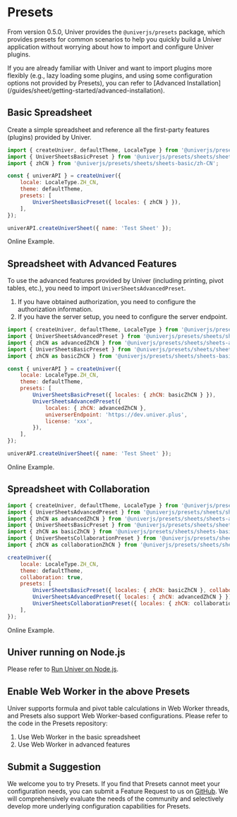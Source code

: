 
# Presets  <VersionBadge version="0.5.0+" />

From version 0.5.0, Univer provides the `@univerjs/presets` package, which provides presets for common scenarios to help you quickly build a Univer application without worrying about how to import and configure Univer plugins.

<Callout type="info" emoji="🛸">
  If you are already familiar with Univer and want to import plugins more flexibly (e.g., lazy loading some plugins, and using some configuration options not provided by Presets), you can refer to [Advanced Installation](/guides/sheet/getting-started/advanced-installation).
</Callout>


## Basic Spreadsheet

Create a simple spreadsheet and reference all the first-party features (plugins) provided by Univer.

```js
import { createUniver, defaultTheme, LocaleType } from '@univerjs/presets';
import { UniverSheetsBasicPreset } from '@univerjs/presets/sheets/sheets-basic';
import { zhCN } from '@univerjs/presets/sheets/sheets-basic/zh-CN';

const { univerAPI } = createUniver({
    locale: LocaleType.ZH_CN,
    theme: defaultTheme,
    presets: [
        UniverSheetsBasicPreset({ locales: { zhCN } }),
    ],
});

univerAPI.createUniverSheet({ name: 'Test Sheet' });
```

Online Example.

## Spreadsheet with Advanced Features

To use the advanced features provided by Univer (including printing, pivot tables, etc.), you need to import `UniverSheetsAdvancedPreset`.

1. If you have obtained authorization, you need to configure the authorization information.
2. If you have the server setup, you need to configure the server endpoint.

```js
import { createUniver, defaultTheme, LocaleType } from '@univerjs/presets';
import { UniverSheetsAdvancedPreset } from '@univerjs/presets/sheets/sheets-advanced-features';
import { zhCN as advancedZhCN } from '@univerjs/presets/sheets/sheets-advanced-features/zh-CN';
import { UniverSheetsBasicPreset } from '@univerjs/presets/sheets/sheets-basic';
import { zhCN as basicZhCN } from '@univerjs/presets/sheets/sheets-basic/zh-CN';

const { univerAPI } = createUniver({
    locale: LocaleType.ZH_CN,
    theme: defaultTheme,
    presets: [
        UniverSheetsBasicPreset({ locales: { zhCN: basicZhCN } }),
        UniverSheetsAdvancedPreset({ 
            locales: { zhCN: advancedZhCN }, 
            universerEndpoint: 'https://dev.univer.plus',
            license: 'xxx',
        }),
    ],
});

univerAPI.createUniverSheet({ name: 'Test Sheet' });
```

Online Example.

## Spreadsheet with Collaboration

```js
import { createUniver, defaultTheme, LocaleType } from '@univerjs/presets';
import { UniverSheetsAdvancedPreset } from '@univerjs/presets/sheets/sheets-advanced-features';
import { zhCN as advancedZhCN } from '@univerjs/presets/sheets/sheets-advanced-features/zh-CN';
import { UniverSheetsBasicPreset } from '@univerjs/presets/sheets/sheets-basic';
import { zhCN as basicZhCN } from '@univerjs/presets/sheets/sheets-basic/zh-CN';
import { UniverSheetsCollaborationPreset } from '@univerjs/presets/sheets/sheets-collaboration';
import { zhCN as collaborationZhCN } from '@univerjs/presets/sheets/sheets-collaboration/zh-CN';

createUniver({
    locale: LocaleType.ZH_CN,
    theme: defaultTheme,
    collaboration: true,
    presets: [
        UniverSheetsBasicPreset({ locales: { zhCN: basicZhCN }, collaboration: true }),
        UniverSheetsAdvancedPreset({ locales: { zhCN: advancedZhCN } }),
        UniverSheetsCollaborationPreset({ locales: { zhCN: collaborationZhCN } }),
    ],
});
```

Online Example.

## Univer running on Node.js

Please refer to [Run Univer on Node.js](/guides/sheet/getting-started/node).

## Enable Web Worker in the above Presets

Univer supports formula and pivot table calculations in Web Worker threads, and Presets also support Web Worker-based configurations. Please refer to the code in the Presets repository:

1. Use Web Worker in the basic spreadsheet
2. Use Web Worker in advanced features

## Submit a Suggestion

We welcome you to try Presets. If you find that Presets cannot meet your configuration needs, you can submit a Feature Request to us on [GitHub](https://github.com/dream-num/univer-presets/issues/new). We will comprehensively evaluate the needs of the community and selectively develop more underlying configuration capabilities for Presets.

